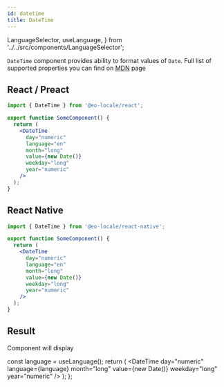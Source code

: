 ```yaml
---
id: datetime
title: DateTime
---
```

  LanguageSelector,
  useLanguage,
} from '../../src/components/LanguageSelector';

`DateTime` component provides ability to format values of `Date`.
Full list of supported properties you can find on [MDN](https://developer.mozilla.org/en-US/docs/Web/JavaScript/Reference/Global_Objects/DateTimeFormat) page

## React / Preact

```jsx
import { DateTime } from '@eo-locale/react';

export function SomeComponent() {
  return (
    <DateTime
      day="numeric"
      language="en"
      month="long"
      value={new Date()}
      weekday="long"
      year="numeric"
    />
  );
}
```

## React Native

```jsx
import { DateTime } from '@eo-locale/react-native';

export function SomeComponent() {
  return (
    <DateTime
      day="numeric"
      language="en"
      month="long"
      value={new Date()}
      weekday="long"
      year="numeric"
    />
  );
}
```

## Result

Component will display <LanguageSelector><Highlight><Preview/></Highlight></LanguageSelector>

  const language = useLanguage();
  return (
    <DateTime
      day="numeric"
      language={language}
      month="long"
      value={new Date()}
      weekday="long"
      year="numeric"
    />
  );
};
